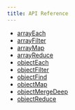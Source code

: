 ```yaml
---
title: API Reference
---
```


- [arrayEach](/loops/api/arrayEach)
- [arrayFilter](/loops/api/arrayFilter)
- [arrayMap](/loops/api/arrayMap)
- [arrayReduce](/loops/api/arrayReduce)
- [objectEach](/loops/api/objectEach)
- [objectFilter](/loops/api/objectFilter)
- [objectFind](/loops/api/objectFind)
- [objectMap](/loops/api/objectMap)
- [objectMergeDeep](/loops/api/objectMergeDeep)
- [objectReduce](/loops/api/objectReduce)
